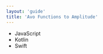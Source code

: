 ```yaml
---
layout: 'guide'
title: 'Avo Functions to Amplitude'
---
```



- <Link passHref href="/implementation/destinations/amplitude-javascript"><a>JavaScript</a></Link>
- <Link passHref href="/implementation/destinations/amplitude-kotlin"><a>Kotlin</a></Link>
- <Link passHref href="/implementation/destinations/amplitude-swift"><a>Swift</a></Link>
